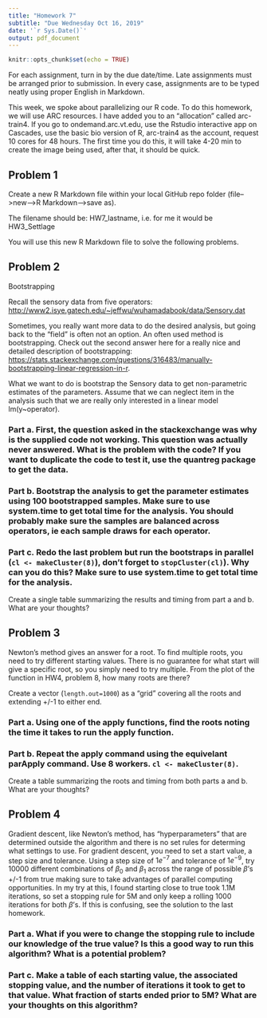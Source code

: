 ```yaml
---
title: "Homework 7"
subtitle: "Due Wednesday Oct 16, 2019"
date: '`r Sys.Date()`'
output: pdf_document
---
```


```r
knitr::opts_chunk$set(echo = TRUE)
```

For each assignment, turn in by the due date/time.  Late assignments must be arranged prior to submission.  In every case, assignments are to be typed neatly using proper English in Markdown.  

This week, we spoke about parallelizing our R code.  To do this homework, we will use ARC resources.  I have added you to an "allocation" called arc-train4.  If you go to ondemand.arc.vt.edu, use the Rstudio interactive app on Cascades, use the basic bio version of R, arc-train4 as the account, request 10 cores for 48 hours.  The first time you do this, it will take 4-20 min to create the image being used, after that, it should be quick.  

## Problem 1

Create a new R Markdown file within your local GitHub repo folder (file-->new-->R Markdown-->save as).

The filename should be: HW7_lastname, i.e. for me it would be HW3_Settlage

You will use this new R Markdown file to solve the following problems.

  
## Problem 2

Bootstrapping

Recall the sensory data from five operators:    
<http://www2.isye.gatech.edu/~jeffwu/wuhamadabook/data/Sensory.dat> 

Sometimes, you really want more data to do the desired analysis, but going back to the "field" is often not an option. An often used method is bootstrapping.  Check out the second answer here for a really nice and detailed description of bootstrapping:
<https://stats.stackexchange.com/questions/316483/manually-bootstrapping-linear-regression-in-r>.

What we want to do is bootstrap the Sensory data to get non-parametric estimates of the parameters.  Assume that we can neglect item in the analysis such that we are really only interested in a linear model lm(y~operator).

### Part a.  First, the question asked in the stackexchange was why is the supplied code not working.  This question was actually never answered.  What is the problem with the code?  If you want to duplicate the code to test it, use the quantreg package to get the data.

### Part b. Bootstrap the analysis to get the parameter estimates using 100 bootstrapped samples.  Make sure to use system.time to get total time for the analysis.  You should probably make sure the samples are balanced across operators, ie each sample draws for each operator.

### Part c. Redo the last problem but run the bootstraps in parallel (`cl <- makeCluster(8)`), don't forget to `stopCluster(cl)`).  Why can you do this?  Make sure to use system.time to get total time for the analysis.

Create a single table summarizing the results and timing from part a and b.  What are your thoughts?

## Problem 3

Newton's method gives an answer for a root.  To find multiple roots, you need to try different starting values.  There is no guarantee for what start will give a specific root, so you simply need to try multiple.  From the plot of the function in HW4, problem 8, how many roots are there?

Create a vector (`length.out=1000`) as a "grid" covering all the roots and extending +/-1 to either end.  

### Part a.  Using one of the apply functions, find the roots noting the time it takes to run the apply function.

### Part b.  Repeat the apply command using the equivelant parApply command.  Use 8 workers.  `cl <- makeCluster(8)`.

Create a table summarizing the roots and timing from both parts a and b.  What are your thoughts?


## Problem 4

Gradient descent, like Newton's method, has "hyperparameters" that are determined outside the algorithm and there is no set rules for determing what settings to use.  For gradient descent, you need to set a start value, a step size and tolerance.  Using a step size of $1e^{-7}$ and tolerance of $1e^{-9}$, try 10000 different combinations of $\beta_0$ and $\beta_1$ across the range of possible $\beta$'s +/-1 from true making sure to take advantages of parallel computing opportunities.  In my try at this, I found starting close to true took 1.1M iterations, so set a stopping rule for 5M and only keep a rolling 1000 iterations for both $\beta$'s.  If this is confusing, see the solution to the last homework.

### Part a. What if you were to change the stopping rule to include our knowledge of the true value?  Is this a good way to run this algorithm?  What is a potential problem?

### Part c. Make a table of each starting value, the associated stopping value, and the number of iterations it took to get to that value.  What fraction of starts ended prior to 5M?  What are your thoughts on this algorithm?








